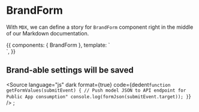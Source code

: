 <!-- BrandForm.stories.mdx -->


<Meta
  title="Admin/Components/Brand/BrandForm"
  component={BrandForm}
/>

# BrandForm

With `MDX`, we can define a story for `BrandForm` component right in the middle of our Markdown documentation.

<Props of={BrandForm} />

<Canvas>
  <Story name="Primary">
    {{
      components: { BrandForm },
      template: `
          <div>
        <v-form>
          <BrandForm />
        </v-form>
  </div>`,
    }}
  </Story>
</Canvas>

## Brand-able settings will be saved

<Source
  language="js"
  dark
  format={true}
  code={dedent`
function getFormValues(submitEvent) {
  // Push model JSON to API endpoint for Public App consumption"
  console.log(formJson(submitEvent.target));
}
`}
/>
;

